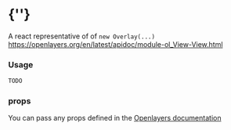  
<Meta of={OverlayStories} />
 
# {'<View />'}
 
A react representative of of `new Overlay(...)`
https://openlayers.org/en/latest/apidoc/module-ol_View-View.html
<Story of={OverlayStories.Primary} />

### Usage
```typescript
TODO
```

### props

You can pass any props defined in the 
[Openlayers documentation](https://openlayers.org/en/latest/apidoc/module-ol_View-View.html)
